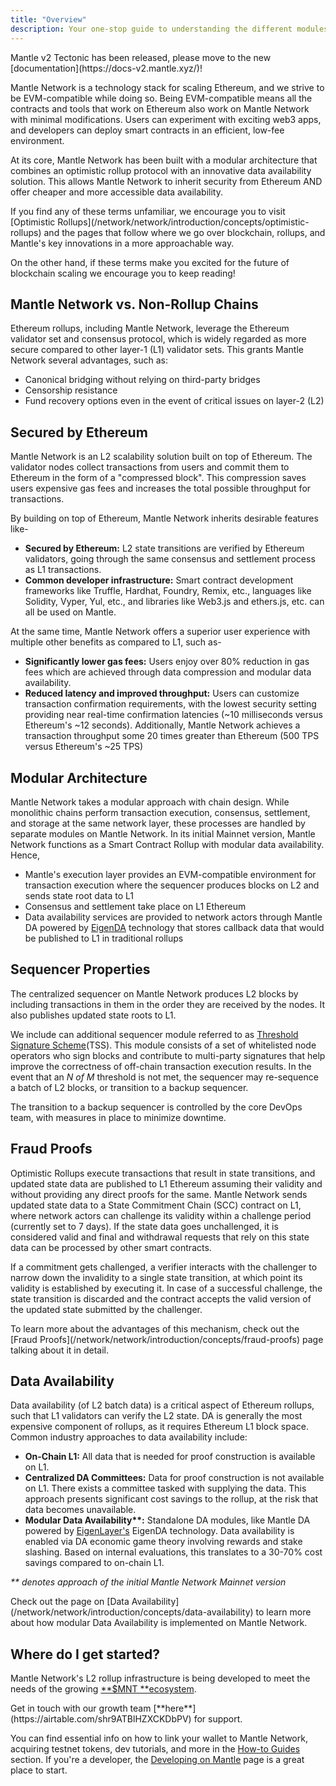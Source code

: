 ```yaml
---
title: "Overview"
description: Your one-stop guide to understanding the different modules that make up Mantle Network
---
```


<Warning>
Mantle v2 Tectonic has been released, please move to the new [documentation](https://docs-v2.mantle.xyz/)!

</Warning>

Mantle Network is a technology stack for scaling Ethereum, and we strive to be EVM-compatible while doing so. Being EVM-compatible means all the contracts and tools that work on Ethereum also work on Mantle Network with minimal modifications. Users can experiment with exciting web3 apps, and developers can deploy smart contracts in an efficient, low-fee environment.

At its core, Mantle Network has been built with a modular architecture that combines an optimistic rollup protocol with an innovative data availability solution. This allows Mantle Network to inherit security from Ethereum AND offer cheaper and more accessible data availability.

<Info>
If you find any of these terms unfamiliar, we encourage you to visit [Optimistic Rollups](/network/network/introduction/concepts/optimistic-rollups) and the pages that follow where we go over blockchain, rollups, and Mantle's key innovations in a more approachable way.

On the other hand, if these terms make you excited for the future of blockchain scaling we encourage you to keep reading!

</Info>

## Mantle Network vs. Non-Rollup Chains

Ethereum rollups, including Mantle Network, leverage the Ethereum validator set and consensus protocol, which is widely regarded as more secure compared to other layer-1 (L1) validator sets. This grants Mantle Network several advantages, such as:

* Canonical bridging without relying on third-party bridges
* Censorship resistance
* Fund recovery options even in the event of critical issues on layer-2 (L2)

## Secured by Ethereum

Mantle Network is an L2 scalability solution built on top of Ethereum. The validator nodes collect transactions from users and commit them to Ethereum in the form of a "compressed block". This compression saves users expensive gas fees and increases the total possible throughput for transactions.

By building on top of Ethereum, Mantle Network inherits desirable features like-

* **Secured by Ethereum:** L2 state transitions are verified by Ethereum validators, going through the same consensus and settlement process as L1 transactions.
* **Common developer infrastructure:** Smart contract development frameworks like Truffle, Hardhat, Foundry, Remix, etc., languages like Solidity, Vyper, Yul, etc., and libraries like Web3.js and ethers.js, etc. can all be used on Mantle.

At the same time, Mantle Network offers a superior user experience with multiple other benefits as compared to L1, such as-

* **Significantly lower gas fees:** Users enjoy over 80% reduction in gas fees which are achieved through data compression and modular data availability.
* **Reduced latency and improved throughput:** Users can customize transaction confirmation requirements, with the lowest security setting providing near real-time confirmation latencies (\~10 milliseconds versus Ethereum's \~12 seconds). Additionally, Mantle Network achieves a transaction throughput some 20 times greater than Ethereum (500 TPS versus Ethereum's \~25 TPS)

## Modular Architecture

Mantle Network takes a modular approach with chain design. While monolithic chains perform transaction execution, consensus, settlement, and storage at the same network layer, these processes are handled by separate modules on Mantle Network. In its initial Mainnet version, Mantle Network functions as a Smart Contract Rollup with modular data availability. Hence,

* Mantle's execution layer provides an EVM-compatible environment for transaction execution where the sequencer produces blocks on L2 and sends state root data to L1
* Consensus and settlement take place on L1 Ethereum
* Data availability services are provided to network actors through Mantle DA powered by [EigenDA](https://eigenlayer.xyz) technology that stores callback data that would be published to L1 in traditional rollups

## Sequencer Properties

The centralized sequencer on Mantle Network produces L2 blocks by including transactions in them in the order they are received by the nodes. It also publishes updated state roots to L1.

We include can additional sequencer module referred to as [Threshold Signature Scheme](/network/network/introduction/concepts/threshold-signature-scheme)(TSS). This module consists of a set of whitelisted node operators who sign blocks and contribute to multi-party signatures that help improve the correctness of off-chain transaction execution results. In the event that an *N of M* threshold is not met, the sequencer may re-sequence a batch of L2 blocks, or transition to a backup sequencer.

<Info>
The transition to a backup sequencer is controlled by the core DevOps team, with measures in place to minimize downtime.

</Info>

## Fraud Proofs

Optimistic Rollups execute transactions that result in state transitions, and updated state data are published to L1 Ethereum assuming their validity and without providing any direct proofs for the same. Mantle Network sends updated state data to a State Commitment Chain (SCC) contract on L1, where network actors can challenge its validity within a challenge period (currently set to 7 days). If the state data goes unchallenged, it is considered valid and final and withdrawal requests that rely on this state data can be processed by other smart contracts.

If a commitment gets challenged, a verifier interacts with the challenger to narrow down the invalidity to a single state transition, at which point its validity is established by executing it. In case of a successful challenge, the state transition is discarded and the contract accepts the valid version of the updated state submitted by the challenger.

<Info>
To learn more about the advantages of this mechanism, check out the [Fraud Proofs](/network/network/introduction/concepts/fraud-proofs) page talking about it in detail.

</Info>

## Data Availability

Data availability (of L2 batch data) is a critical aspect of Ethereum rollups, such that L1 validators can verify the L2 state. DA is generally the most expensive component of rollups, as it requires Ethereum L1 block space. Common industry approaches to data availability include:

* **On-Chain L1:** All data that is needed for proof construction is available on L1.
* **Centralized DA Committees:** Data for proof construction is not available on L1. There exists a committee tasked with supplying the data. This approach presents significant cost savings to the rollup, at the risk that data becomes unavailable.
* **Modular Data Availability\*\*:** Standalone DA modules, like Mantle DA powered by [EigenLayer's](https://www.eigenlayer.xyz/) EigenDA technology. Data availability is enabled via DA economic game theory involving rewards and stake slashing. Based on internal evaluations, this translates to a 30-70% cost savings compared to on-chain L1.

*\*\* denotes approach of the initial Mantle Network Mainnet version*

<Info>
Check out the page on [Data Availability](/network/network/introduction/concepts/data-availability) to learn more about how modular Data Availability is implemented on Mantle Network.

</Info>

## Where do I get started?

Mantle Network's L2 rollup infrastructure is being developed to meet the needs of the growing [**\$MNT **ecosystem](https://mantle.xyz).

<Info>
Get in touch with our growth team [**here**](https://airtable.com/shr9ATBlHZXCKDbPV) for support.

</Info>

You can find essential info on how to link your wallet to Mantle Network, acquiring testnet tokens, dev tutorials, and more in the [How-to Guides](/network/network/introduction/how-to-guides) section. If you're a developer, the [Developing on Mantle](/network/network/for-devs/developing-on-mantle) page is a great place to start.


